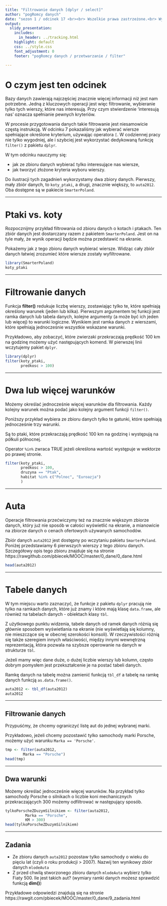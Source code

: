 ```yaml
---
title: "Filtrowanie danych [dplyr / select]"
author: "pogRomcy danych"
date: "sezon 1 / odcinek 17 <br><br> Wszelkie prawa zastrzeżone.<br> Wykorzystanie możliwe wyłącznie za zgodą autora.  <br><br><br><br>Naciśnij `A` by zamienić slajdy na ciągły tekst. <br> Naciśnij `T` by wyświetlić spis treści."
output:
  slidy_presentation:
    includes:
      in_header: ../tracking.html
    highlight: default
    css: ../style.css
    font_adjustment: 0
    footer: "pogRomcy danych / przetwarzanie / filter"

---
```


# O czym jest ten odcinek

Bazy danych zawierają najczęściej znacznie więcej informacji niż jest nam potrzebne. Jedną z kluczowych operacji jest więc filtrowanie, 
wybieranie tylko tych wierszy, które nas interesują. Przy czym stwierdzenie 'interesują nas' oznacza spełnianie pewnych kryteriów.

W procesie przygotowania danych takie filtrowanie jest niesamowicie częstą instrukcją. W odcinku 7 pokazaliśmy jak wybierać wiersze spełniające 
określone kryterium, używając operatora `[`. W codziennej pracy nie tylko wygodniej, ale i szybciej jest wykorzystać dedykowaną funkcję `filter()` z pakietu `dplyr`.

W tym odcinku nauczymy się:

- jak ze zbioru danych wybierać tylko interesujące nas wiersze,
- jak tworzyć złożone kryteria wyboru wierszy.

Do ilustracji tych zagadnień wykorzystamy dwa zbiory danych. Pierwszy, mały zbiór danych, to `koty_ptaki`, a drugi, 
znacznie większy, to `auta2012`. Oba dostępne są w pakiecie `SmarterPoland`.

---

# Ptaki vs. koty

Rozpocznijmy przykład filtrowania od zbioru danych o kotach i ptakach. Ten zbiór danych jest dostarczany razem z pakietem `SmarterPoland`. 
Jest on na tyle mały, że wynik operacji będzie można przedstawić na ekranie.

Pokażemy jak z tego zbioru danych wybierać wiersze. Widząc cały zbiór danych łatwiej zrozumieć które wiersze zostały wyfiltrowane.

```r
library(SmarterPoland)
koty_ptaki
```

---

# Filtrowanie danych

Funkcja **filter()** redukuje liczbę wierszy, zostawiając tylko te, które spełniają określony warunek (jeden lub kilka).
Pierwszym argumentem tej funkcji jest ramka danych lub tabela danych,
kolejne argumenty (a może być ich jeden lub więcej) to warunki logiczne.
Wynikiem jest ramka danych z wierszami, które spełniają jednocześnie wszystkie wskazane warunki.

Przykładowo, aby zobaczyć, które zwierzaki przekraczają prędkość 100 km na godzinę możemy użyć następujących komend.
W pierwszej linii wczytujemy pakiet `dplyr`. 

```r
library(dplyr)
filter(koty_ptaki,
       predkosc > 100)
```

---

# Dwa lub więcej warunków

Możemy określać jednocześnie więcej warunków dla filtrowania.
Każdy kolejny warunek można podać jako kolejny argument funkcji `filter()`.

Poniższy przykład wybiera ze zbioru danych tylko te gatunki, które spełniają jednocześnie trzy warunki. 

Są to ptaki, które przekraczają prędkość 100 km na godzinę i występują na półkuli północnej. 

Operator `%in%` zwraca TRUE jeżeli określona wartość występuje w wektorze po prawej stronie.

```r
filter(koty_ptaki,
       predkosc > 100,
       druzyna == "Ptak",
       habitat %in% c("Polnoc", "Euroazja")
       )
```

---

# Auta

Operacje filtrowania przećwiczymy też na znacznie większym zbiorze danych, który już nie sposób w całości wyświetlić na ekranie, 
a mianowicie na zbiorze danych o cenach ofertowych używanych samochodów.

Zbiór danych `auta2012` jest dostępny po wczytaniu pakietu `SmarterPoland`. Poniżej przedstawiamy 6 pierwszych wierszy z tego zbioru danych. 
Szczegółowy opis tego zbioru znajduje się na stronie https://rawgithub.com/pbiecek/MOOC/master/0_dane/0_dane.html

```r
head(auta2012)
```

---

# Tabele danych

W tym miejscu warto zaznaczyć, że funkcje z pakietu `dplyr` pracują nie tylko na ramkach danych, które już znamy i które mają klasę `data.frame`, 
ale również na tabelach danych - obiektach klasy `tbl`.

Z użytkowego punktu widzenia, tabele danych od ramek danych różnią się głównie sposobem wyświetlania na ekranie (nie wyświetlają się kolumny, 
nie mieszczące się w obecnej szerokości konsoli). W rzeczywistości różnią się także szeregiem innych właściwości, między innymi wewnętrzną 
reprezentacją, która pozwala na szybsze operowanie na danych w strukturze `tbl`. 

Jeżeli mamy więc dane duże, o dużej liczbie wierszy lub kolumn, często dobrym pomysłem jest przekształcenie je na postać tabeli danych.

Ramkę danych na tabelę można zamienić funkcją `tbl_df` a tabelę na ramkę danych funkcją `as.data.frame()`.

```r
auta2012 <- tbl_df(auta2012)
auta2012
```

---

## Filtrowanie danych

Przypuśćmy, że chcemy ograniczyć listę aut do jednej wybranej marki.


Przykładowo, jeżeli chcemy pozostawić tylko samochody marki Porsche, możemy użyć warunku `Marka == 'Porsche'`.

```r
tmp <- filter(auta2012,
        Marka == "Porsche")
head(tmp)
```

---

## Dwa warunki

Możemy określać jednocześnie więcej warunków.
Na przykład tylko samochody Porsche o silnikach o liczbie koni mechanicznych przekraczających 300 możemy odfiltrować w następujący sposób.

```r
tylkoPorscheZDuzymSilnikiem <- filter(auta2012,
         Marka == "Porsche",
         KM > 300)
head(tylkoPorscheZDuzymSilnikiem)
```

---

## Zadania

+ Ze zbioru danych `auta2012` pozostaw tylko samochody o wieku do pięciu lat (czyli o roku produkcji > 2007). Nazwij ten wynikowy zbiór danych `mlodeAuta`
+ Z przed chwilą stworzonego zbioru danych `mlodeAuta` wybierz tylko Fiaty 500. Ile jest takich aut? 
(wymiary ramki danych możesz sprawdzić funkcją **dim()**)

Przykładowe odpowiedzi znajdują się na stronie https://rawgit.com/pbiecek/MOOC/master/0_dane/9_zadania.html

